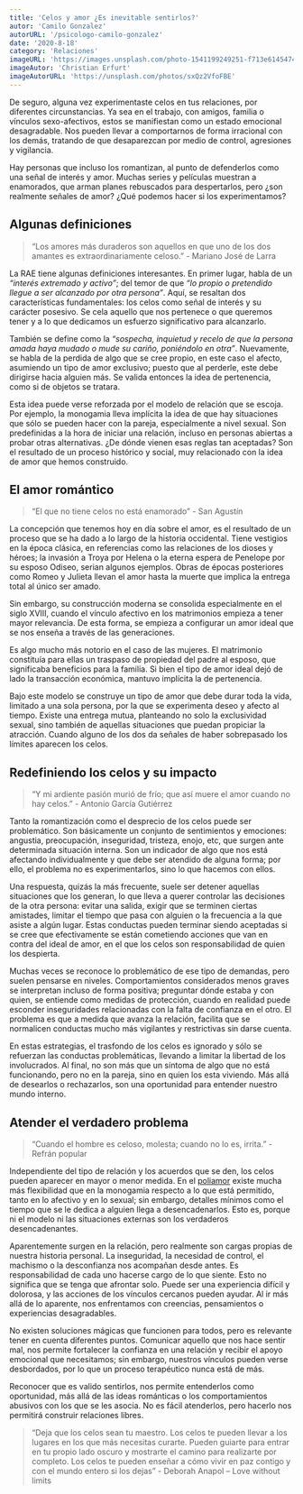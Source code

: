 ```yaml
---
title: 'Celos y amor ¿Es inevitable sentirlos?'
autor: 'Camilo Gonzalez'
autorURL: '/psicologo-camilo-gonzalez'
date: '2020-8-18'
category: 'Relaciones'
imageURL: 'https://images.unsplash.com/photo-1541199249251-f713e6145474?ixlib=rb-1.2.1&ixid=MnwxMjA3fDB8MHxwaG90by1wYWdlfHx8fGVufDB8fHx8&auto=format&fit=crop&w=667&q=80'
imageAutor: 'Christian Erfurt'
imageAutorURL: 'https://unsplash.com/photos/sxQz2VfoFBE'
---
```


De seguro, alguna vez experimentaste celos en tus relaciones, por diferentes circunstancias. Ya sea en el trabajo, con amigos, familia o vínculos sexo-afectivos, estos se manifiestan como un estado emocional desagradable. Nos pueden llevar a comportarnos de forma irracional con los demás, tratando de que desaparezcan por medio de control, agresiones y vigilancia.

Hay personas que incluso los romantizan, al punto de defenderlos como una señal de interés y amor. Muchas series y películas muestran a enamorados, que arman planes rebuscados para despertarlos, pero ¿son realmente señales de amor? ¿Qué podemos hacer si los experimentamos?

## Algunas definiciones

> “Los amores más duraderos son aquellos en que uno de los dos amantes es extraordinariamente celoso.” - Mariano José de Larra

La RAE tiene algunas definiciones interesantes. En primer lugar, habla de un _“interés extremado y activo”_; del temor de que _“lo propio o pretendido llegue a ser alcanzado por otra persona”_. Aquí, se resaltan dos características fundamentales: los celos como señal de interés y su carácter posesivo. Se cela aquello que nos pertenece o que queremos tener y a lo que dedicamos un esfuerzo significativo para alcanzarlo.

También se define como la _“sospecha, inquietud y recelo de que la persona amada haya mudado o mude su cariño, poniéndolo en otra”_. Nuevamente, se habla de la perdida de algo que se cree propio, en este caso el afecto, asumiendo un tipo de amor exclusivo; puesto que al perderle, este debe dirigirse hacia alguien más. Se valida entonces la idea de pertenencia, como si de objetos se tratara.

<ImageCaption
  src="https://images.pexels.com/photos/2409681/pexels-photo-2409681.jpeg?auto=compress&cs=tinysrgb&dpr=2&h=650&w=940"
  alt="mujeres_pensativas"
  href="https://www.pexels.com/es-es/foto/adolescente-adulto-al-aire-libre-amigos-2409681/"
  text="Foto de Elijah O’Donnell"
/>

Esta idea puede verse reforzada por el modelo de relación que se escoja. Por ejemplo, la monogamia lleva implícita la idea de que hay situaciones que sólo se pueden hacer con la pareja, especialmente a nivel sexual. Son predefinidas a la hora de iniciar una relación, incluso en personas abiertas a probar otras alternativas. ¿De dónde vienen esas reglas tan aceptadas? Son el resultado de un proceso histórico y social, muy relacionado con la idea de amor que hemos construido.

## El amor romántico

> “El que no tiene celos no está enamorado” - San Agustín

La concepción que tenemos hoy en día sobre el amor, es el resultado de un proceso que se ha dado a lo largo de la historia occidental. Tiene vestigios en la época clásica, en referencias como las relaciones de los dioses y héroes; la invasión a Troya por Helena o la eterna espera de Penelope por su esposo Odiseo, serian algunos ejemplos. Obras de épocas posteriores como Romeo y Julieta llevan el amor hasta la muerte que implica la entrega total al único ser amado.

Sin embargo, su construcción moderna se consolida especialmente en el siglo XVIII, cuando el vínculo afectivo en los matrimonios empieza a tener mayor relevancia. De esta forma, se empieza a configurar un amor ideal que se nos enseña a través de las generaciones.

<ImageCaption
  src="https://images.unsplash.com/photo-1460364157752-926555421a7e?ixid=MnwxMjA3fDB8MHxwaG90by1wYWdlfHx8fGVufDB8fHx8&ixlib=rb-1.2.1&auto=format&fit=crop&w=750&q=80"
  alt="pareja_heterosexual"
  href="https://unsplash.com/photos/a1Fmxesw31g"
  text="Foto de freestocks"
/>

Es algo mucho más notorio en el caso de las mujeres. El matrimonio constituía para ellas un traspaso de propiedad del padre al esposo, que significaba beneficios para la familia. Si bien el tipo de amor ideal dejó de lado la transacción económica, mantuvo implícita la de pertenencia.

Bajo este modelo se construye un tipo de amor que debe durar toda la vida, limitado a una sola persona, por la que se experimenta deseo y afecto al tiempo. Existe una entrega mutua, planteando no solo la exclusividad sexual, sino también de aquellas situaciones que puedan propiciar la atracción. Cuando alguno de los dos da señales de haber sobrepasado los límites aparecen los celos.

## Redefiniendo los celos y su impacto

> “Y mi ardiente pasión murió de frío; que así muere el amor cuando no hay celos.” - Antonio García Gutiérrez

Tanto la romantización como el desprecio de los celos puede ser problemático. Son básicamente un conjunto de sentimientos y emociones: angustia, preocupación, inseguridad, tristeza, enojo, etc, que surgen ante determinada situación interna. Son un indicador de algo que nos está afectando individualmente y que debe ser atendido de alguna forma; por ello, el problema no es experimentarlos, sino lo que hacemos con ellos.

Una respuesta, quizás la más frecuente, suele ser detener aquellas situaciones que los generan, lo que lleva a querer controlar las decisiones de la otra persona: evitar una salida, exigir que se terminen ciertas amistades, limitar el tiempo que pasa con alguien o la frecuencia a la que asiste a algún lugar. Estas conductas pueden terminar siendo aceptadas si se cree que efectivamente se están cometiendo acciones que van en contra del ideal de amor, en el que los celos son responsabilidad de quien los despierta.

<ImageCaption
  src="https://images.unsplash.com/photo-1513037341755-a4a1257ccb6f?ixlib=rb-1.2.1&ixid=MnwxMjA3fDB8MHxwaG90by1wYWdlfHx8fGVufDB8fHx8&auto=format&fit=crop&w=750&q=80"
  alt="hombre_intranquilo"
  href="https://unsplash.com/photos/8gxbW4xSalw"
  text="Foto de Chris Nguyen"
/>

Muchas veces se reconoce lo problemático de ese tipo de demandas, pero suelen pensarse en niveles. Comportamientos considerados menos graves se interpretan incluso de forma positiva; preguntar dónde estaba y con quien, se entiende como medidas de protección, cuando en realidad puede esconder inseguridades relacionadas con la falta de confianza en el otro. El problema es que a medida que avanza la relación, facilita que se normalicen conductas mucho más vigilantes y restrictivas sin darse cuenta.

En estas estrategias, el trasfondo de los celos es ignorado y sólo se refuerzan las conductas problemáticas, llevando a limitar la libertad de los involucrados. Al final, no son más que un síntoma de algo que no está funcionando, pero no en la pareja, sino en quien los esta viviendo. Más allá de desearlos o rechazarlos, son una oportunidad para entender nuestro mundo interno.

## Atender el verdadero problema

> “Cuando el hombre es celoso, molesta; cuando no lo es, irrita.” - Refrán popular

Independiente del tipo de relación y los acuerdos que se den, los celos pueden aparecer en mayor o menor medida. En el <a href="https://www.murocincelado.com//tres-no-son-multitud-el-sexo-y-los-afectos-desde-el-poliamor/" target="_blank">poliamor</a> existe mucha más flexibilidad que en la monogamia respecto a lo que está permitido, tanto en lo afectivo y en lo sexual; sin embargo, detalles mínimos como el tiempo que se le dedica a alguien llega a desencadenarlos. Esto es, porque ni el modelo ni las situaciones externas son los verdaderos desencadenantes.

Aparentemente surgen en la relación, pero realmente son cargas propias de nuestra historia personal. La inseguridad, la necesidad de control, el machismo o la desconfianza nos acompañan desde antes. Es responsabilidad de cada uno hacerse cargo de lo que siente. Esto no significa que se tenga que afrontar solo. Puede ser una experiencia difícil y dolorosa, y las acciones de los vínculos cercanos pueden ayudar. Al ir más allá de lo aparente, nos enfrentamos con creencias, pensamientos o experiencias desagradables.

<ImageCaption
  src="https://images.unsplash.com/photo-1534343133720-0c20dba3a360?ixlib=rb-1.2.1&ixid=MnwxMjA3fDB8MHxwaG90by1wYWdlfHx8fGVufDB8fHx8&auto=format&fit=crop&w=750&q=80"
  alt="hombre_frustrado"
  href="https://unsplash.com/photos/_cbKur5I60A"
  text="Foto de Road Trip with Raj"
/>

No existen soluciones mágicas que funcionen para todos, pero es relevante tener en cuenta diferentes puntos. Comunicar aquello que nos hace sentir mal, nos permite fortalecer la confianza en una relación y recibir el apoyo emocional que necesitamos; sin embargo, nuestros vínculos pueden verse desbordados, por lo que un proceso terapéutico nunca está de más.

Reconocer que es valido sentirlos, nos permite entenderlos como oportunidad, más allá de las ideas románticas o los comportamientos abusivos con los que se les asocia. No es fácil atenderlos, pero hacerlo nos permitirá construir relaciones libres.

> “Deja que los celos sean tu maestro. Los celos te pueden llevar a los lugares en los que más necesitas curarte. Pueden guiarte para entrar en tu propio lado oscuro y mostrarte el camino para realizarte por completo. Los celos te pueden enseñar a cómo vivir en paz contigo y con el mundo entero si los dejas” - Deborah Anapol – Love without limits
